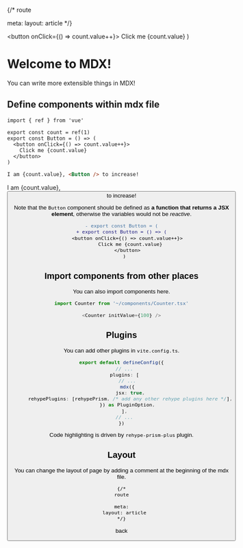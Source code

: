 {/*
route

meta:
  layout: article
*/}


  <button onClick={() => count.value++}>
    Click me {count.value}
  </button>
)

# Welcome to MDX!

You can write more extensible things in MDX!

## Define components within mdx file

```tsx {4-8} showLineNumbers
import { ref } from 'vue'

export const count = ref(1)
export const Button = () => (
  <button onClick={() => count.value++}>
    Click me {count.value}
  </button>
)
```

```md
I am {count.value}, <Button /> to increase!
```

I am {count.value}, <Button /> to increase!

Note that the `Button` component should be defined as **a function that returns a JSX element**, 
otherwise the variables would not be _reactive_. 

```diff
- export const Button = (
+ export const Button = () => (
    <button onClick={() => count.value++}>
      Click me {count.value}
    </button>
  )
```

## Import components from other places

You can also import components here.

```ts
import Counter from '~/components/Counter.tsx'

<Counter initValue={100} />
```

<Counter initValue={100} />

## Plugins

You can add other plugins in `vite.config.ts`.

```ts
export default defineConfig({
  // ...
  plugins: [
    // ...
    mdx({
      jsx: true,
      rehypePlugins: [rehypePrism, /* add any other rehype plugins here */],
    }) as PluginOption,
  ],
  // ...
})
```

Code highlighting is driven by `rehype-prism-plus` plugin.

## Layout

You can change the layout of page by adding a comment at the beginning of the mdx file.

```tsx
{/*
route

meta:
  layout: article
*/}
```


<RouterLink to="/" class="op-80">back</RouterLink>